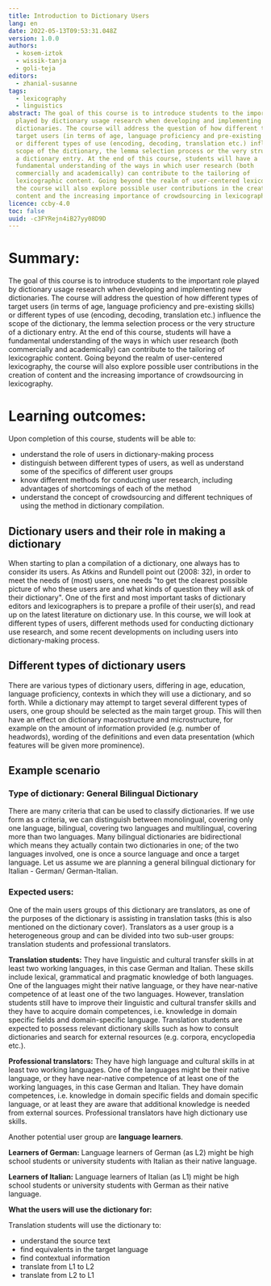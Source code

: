 ```yaml
---
title: Introduction to Dictionary Users
lang: en
date: 2022-05-13T09:53:31.048Z
version: 1.0.0
authors:
  - kosem-iztok
  - wissik-tanja
  - goli-teja
editors:
  - zhanial-susanne
tags:
  - lexicography
  - linguistics
abstract: The goal of this course is to introduce students to the important role
  played by dictionary usage research when developing and implementing new
  dictionaries. The course will address the question of how different types of
  target users (in terms of age, language proficiency and pre-existing skills)
  or different types of use (encoding, decoding, translation etc.) influence the
  scope of the dictionary, the lemma selection process or the very structure of
  a dictionary entry. At the end of this course, students will have a
  fundamental understanding of the ways in which user research (both
  commercially and academically) can contribute to the tailoring of
  lexicographic content. Going beyond the realm of user-centered lexicography,
  the course will also explore possible user contributions in the creation of
  content and the increasing importance of crowdsourcing in lexicography.
licence: ccby-4.0
toc: false
uuid: -c3FYRejn4iB27yy08D9D
---
```

# Summary:

The goal of this course is to introduce students to the important role played by dictionary usage research when developing and implementing new dictionaries. The course will address the question of how different types of target users (in terms of age, language proficiency and pre-existing skills) or different types of use (encoding, decoding, translation etc.) influence the scope of the dictionary, the lemma selection process or the very structure of a dictionary entry. At the end of this course, students will have a fundamental understanding of the ways in which user research (both commercially and academically) can contribute to the tailoring of lexicographic content. Going beyond the realm of user-centered lexicography, the course will also explore possible user contributions in the creation of content and the increasing importance of crowdsourcing in lexicography.

# Learning outcomes:

Upon completion of this course, students will be able to:

- understand the role of users in dictionary-making process
- distinguish between different types of users, as well as understand some of the specifics of different user groups
- know different methods for conducting user research, including advantages of shortcomings of each of the method
- understand the concept of crowdsourcing and different techniques of using the method in dictionary compilation.

## Dictionary users and their role in making a dictionary

When starting to plan a compilation of a dictionary, one always has to consider its users. As Atkins and Rundell point out (2008: 32), in order to meet the needs of (most) users, one needs "to get the clearest possible picture of who these users are and what kinds of question they will ask of their dictionary". One of the first and most important tasks of dictionary editors and lexicographers is to prepare a profile of their user(s), and read up on the latest literature on dictionary use. In this course, we will look at different types of users, different methods used for conducting dictionary use research, and some recent developments on including users into dictionary-making process.

## Different types of dictionary users

There are various types of dictionary users, differing in age, education, language proficiency, contexts in which they will use a dictionary, and so forth. While a dictionary may attempt to target several different types of users, one group should be selected as the main target group. This will then have an effect on dictionary macrostructure and microstructure, for example on the amount of information provided (e.g. number of headwords), wording of the definitions and even data presentation (which features will be given more prominence).

## Example scenario

### Type of dictionary: General Bilingual Dictionary

There are many criteria that can be used to classify dictionaries. If we use form as a criteria, we can distinguish between monolingual, covering only one language, bilingual, covering two languages and multilingual, covering more than two languages. Many bilingual dictionaries are bidirectional which means they actually contain two dictionaries in one; of the two languages involved, one is once a source language and once a target language. Let us assume we are planning a general bilingual dictionary for Italian - German/ German-Italian.

### Expected users:

One of the main users groups of this dictionary are translators, as one of the purposes of the dictionary is assisting in translation tasks (this is also mentioned on the dictionary cover). Translators as a user group is a heterogeneous group and can be divided into two sub-user groups: translation students and professional translators.

**Translation students:** They have linguistic and cultural transfer skills in at least two working languages, in this case German and Italian. These skills include lexical, grammatical and pragmatic knowledge of both languages. One of the languages might their native language, or they have near-native competence of at least one of the two languages. However, translation students still have to improve their linguistic and cultural transfer skills and they have to acquire domain competences, i.e. knowledge in domain specific fields and domain-specific language. Translation students are expected to possess relevant dictionary skills such as how to consult dictionaries and search for external resources (e.g. corpora, encyclopedia etc.).

**Professional translators:** They have high language and cultural skills in at least two working languages. One of the languages might be their native language, or they have near-native competence of at least one of the working languages, in this case German and Italian. They have domain competences, i.e. knowledge in domain specific fields and domain specific language, or at least they are aware that additional knowledge is needed from external sources. Professional translators have high dictionary use skills.

Another potential user group are **language learners**.

**Learners of German:** Language learners of German (as L2) might be high school students or university students with Italian as their native language.

**Learners of Italian:** Language learners of Italian (as L1) might be high school students or university students with German as their native language.

**What the users will use the dictionary for:**

Translation students will use the dictionary to:

- understand the source text
- find equivalents in the target language
- find contextual information
- translate from L1 to L2
- translate from L2 to L1